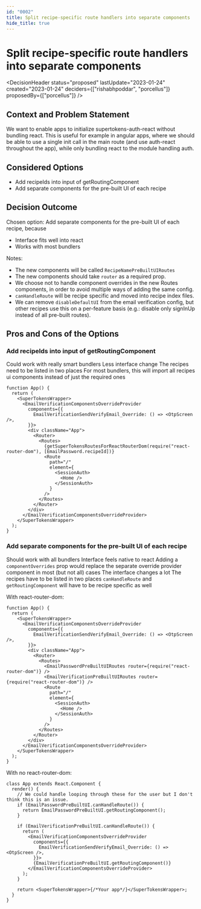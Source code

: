 ```yaml
---
id: "0002"
title: Split recipe-specific route handlers into separate components
hide_title: true
---
```



# Split recipe-specific route handlers into separate components

<DecisionHeader
  status="proposed"
  lastUpdate="2023-01-24"
  created="2023-01-24"
  deciders={["rishabhpoddar", "porcellus"]}
  proposedBy={["porcellus"]}
/>

## Context and Problem Statement

We want to enable apps to initialize supertokens-auth-react without bundling react. This is useful for example in angular apps, where we should be able to use a single init call in the main route (and use auth-react throughout the app), while only bundling react to the module handling auth.

## Considered Options

- Add recipeIds into input of getRoutingComponent
- Add separate components for the pre-built UI of each recipe

## Decision Outcome

Chosen option: Add separate components for the pre-built UI of each recipe, because

- Interface fits well into react
- Works with most bundlers

Notes:

- The new components will be called `RecipeNamePreBuiltUIRoutes`
- The new components should take `router` as a required prop.
- We choose not to handle component overrides in the new Routes components, in order to avoid multiple ways of adding the same config.
- `canHandleRoute` will be recipe specific and moved into recipe index files.
- We can remove `disableDefaultUI` from the email verification config, but other recipes use this on a per-feature basis (e.g.: disable only signInUp instead of all pre-built routes).

## Pros and Cons of the Options

### Add recipeIds into input of getRoutingComponent

<ArgumentPro> Could work with really smart bundlers </ArgumentPro>
<ArgumentPro> Less interface change </ArgumentPro>
<ArgumentCon> The recipes need to be listed in two places </ArgumentCon>
<ArgumentCon> For most bundlers, this will import all recipes ui components instead of just the required ones </ArgumentCon>

```tsx
function App() {
  return (
    <SuperTokensWrapper>
      <EmailVerificationComponentsOverrideProvider
        components={{
          EmailVerificationSendVerifyEmail_Override: () => <OtpScreen />,
        }}>
        <div className="App">
          <Router>
            <Routes>
              {getSuperTokensRoutesForReactRouterDom(require("react-router-dom"), [EmailPassword.recipeId])}
              <Route
                path="/"
                element={
                  <SessionAuth>
                    <Home />
                  </SessionAuth>
                }
              />
            </Routes>
          </Router>
        </div>
      </EmailVerificationComponentsOverrideProvider>
    </SuperTokensWrapper>
  );
}
```

### Add separate components for the pre-built UI of each recipe

<ArgumentPro> Should work with all bundlers </ArgumentPro>
<ArgumentPro> Interface feels native to react </ArgumentPro>
<ArgumentPro> Adding a `componentOverrides` prop would replace the separate override provider component in most (but not all) cases </ArgumentPro>
<ArgumentCon> The interface changes a lot </ArgumentCon>
<ArgumentCon> The recipes have to be listed in two places </ArgumentCon>
<ArgumentCon> `canHandleRoute` and `getRoutingComponent` will have to be recipe specific as well </ArgumentCon>

With react-router-dom:

```tsx
function App() {
  return (
    <SuperTokensWrapper>
      <EmailVerificationComponentsOverrideProvider
        components={{
          EmailVerificationSendVerifyEmail_Override: () => <OtpScreen />,
        }}>
        <div className="App">
          <Router>
            <Routes>
              <EmailPasswordPreBuiltUIRoutes router={require("react-router-dom")} />
              <EmailVerificationPreBuiltUIRoutes router={require("react-router-dom")} />
              <Route
                path="/"
                element={
                  <SessionAuth>
                    <Home />
                  </SessionAuth>
                }
              />
            </Routes>
          </Router>
        </div>
      </EmailVerificationComponentsOverrideProvider>
    </SuperTokensWrapper>
  );
}
```

With no react-router-dom:

```tsx
class App extends React.Component {
  render() {
    // We could handle looping through these for the user but I don't think this is an issue.
    if (EmailPasswordPreBuiltUI.canHandleRoute()) {
      return EmailPasswordPreBuiltUI.getRoutingComponent();
    }

    if (EmailVerificationPreBuiltUI.canHandleRoute()) {
      return (
        <EmailVerificationComponentsOverrideProvider
          components={{
            EmailVerificationSendVerifyEmail_Override: () => <OtpScreen />,
          }}>
          {EmailVerificationPreBuiltUI.getRoutingComponent()}
        </EmailVerificationComponentsOverrideProvider>
      );
    }

    return <SuperTokensWrapper>{/*Your app*/}</SuperTokensWrapper>;
  }
}
```
